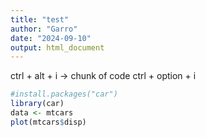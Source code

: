 ```yaml
---
title: "test"
author: "Garro"
date: "2024-09-10"
output: html_document
---
```


ctrl + alt + i -> chunk of code
ctrl + option + i

```r
#install.packages("car")
library(car)
data <- mtcars
plot(mtcars$disp)
```



